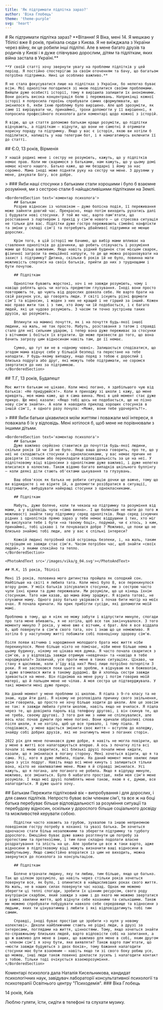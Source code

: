 ```yaml
---
title: 'Як підтримати підлітка зараз?'
author: 'Віка Глобець'
theme: 'theme-purple'
svg: 'heart'
---
```


<PhotoFullPage src="/images/vika/comp_v02.svg" text="" />

<Large>
  <BigHeading>
    # Як підтримати підлітка зараз?
  </BigHeading>
</Large>

<Medium>
    **Вітання! Я Віка, мені 14. Я мешкаю у Тбілісі вже 8 років, приїхала сюди з Києва. Я не виїжджала з України через війну, як це робили інші підліткi. Але в мене багато друзів та родичів у Києві і я дуже співчуваю дорослим, дітям та підліткам, яких війна застала в Україні.**

    **У своїй статті хочу звернути увагу на проблеми підлітків у цей період. Я постійно спостерігаю за своїм оточенням та бачу, що багатьом потрібна підтримка. Нині це особливо важливо.**

    Я не стала фокусуватися лише на підлітках з України, бо нелегко буває всім. Мої однолітки погодилися зі мною поділитися своїми проблемами. Вийшли дуже особисті історії, тому я вирішила залишити їх анонімними. Вони досить висока концентрація болю і переживань. Наприкінці кожної історії я попросила героїнь спробувати самих сформулювати, що змінилося б, якби їхню проблему було вирішено. Але щоб зрозуміти, як саме її вирішувати чи, принаймні, трохи допомогти у її вирішенні, я попросила професійного психолога дати коментарі щодо кожної з історій.

    Я вірю, що ця стаття допоможе батькам краще розуміти, що підлітки відчувають, а підліткам – відчути, що вони не самотні й отримати корисну пораду та підтримку. Якщо у вас є історія, якою ви хотіли б поділитися, напишіть у наш телеграм бот, і я намагатимусь включити її до статті.

</Medium>

<Large>
  <PhotoAndText src="/images/vika/g_01.svg"></PhotoAndText>
</Large>

<Medium>
    ## Є.О, 13 років, Вірменія

    У нашій родині мене і сестру не розуміють, кажуть, що у підлітків немає прав. Коли ми сваримося з батьками, нам кажуть, що у цьому домі немає нічого нашого. Батько каже, що ми бездарні і йому за нас соромно. Мама іноді може підняти руку на сестру чи мене. З друзями у мене, дякувати Богу, все добре.

</Medium>

<Large>
    > ### Якби наші стосунки з батьками стали хорошими і було б взаємне розуміння, ми з сестрою стали б найщасливішими підлітками на Землі.

    <BorderedSection text='коментар психолога'>
        ## Батькам
        Розрив відносин із чоловіком — дуже болісна подія, її переживання може зайняти довгий час. Прекрасно, якщо потім виходить рухатись далі і будувати нові стосунки. У той же час, варто пам'ятати, що розставання з партнером і прихід у сім'ю нового — це стресова ситуація не тільки для вас. Підлітки дуже гостро переживають сімейні конфлікти та зміни у складі сім'ї та потребують дбайливої ​​підтримки не менше дорослих.

        Крім того, в цій історії ми бачимо, що вибір мами впливає на ставлення однолітків до дівчинки, що робить співучасть і розуміння мами ще більш важливим. Якщо навіть рідний будинок стає місцем сварок, фізичної загрози та емоційної напруги, то де ще можна розраховувати на захист і підтримку? Дитина, скільки б років їй не було, повинна мати можливість спертися на своїх батьків, прийти до них з труднощами і бути почутою.

        ## Підліткам

        Однолітки бувають жорстокі, хоч і не завжди розуміють, чому і навіщо роблять щось чи когось предметом глузування. Іноді вони просто повторюють те, що чують від дорослих довкола себе. Не варто брати на свій рахунок усе, що говорять люди. У світі існують різні формати сім'ї та відносин, і жоден з них не кращий і не гірший за інший. Кожен має право жити так і з тим, хто йому чи їй подобається, і є багато людей, які це чудово розуміють. З часом ти точно зустрінеш таких друзів, що розуміють.

        Вплинути на мамині почуття, як і на почуття будь-якої іншої людини, на жаль, не так просто. Мабуть, розставання з татом і справді стало для неї сильним ударом, і тепер вона дуже переживає за стосунки з вітчимом і боїться їх втратити. Це може призвести до того, що вона бачить загрозу цим відносинам навіть там, де її немає.

        Сумно, що тут ви не в «одному човні». Залишається сподіватися, що згодом мама відчує себе у більшій безпеці та перестане на тебе нападати. У будь-якому випадку, якщо поряд з тобою є дорослий і близька подруга або друг, які можуть тебе підтримати, не соромся звертатися до них за підтримкою.
    </BorderedSection>

</Large>

<Large>
  <PhotoAndText src="/images/vika/g_03.svg"></PhotoAndText>
</Large>

<Medium>
    ## Т.Г, 13 років, Будапешт

    Моє життя батькам не цікаве. Коли мені погано, я здебільшого чую від батьків: «Не придурюйся!». Коли я приходжу зі школи і кажу, що мене кривдять, моя мама каже, що я сама винна. Мені в цей момент стає дуже прикро. Ще мені казали: «Якщо тобі щось не подобається, ще не пізно нову сім'ю знайти». А коли я наводила приклад хороших стосунків в іншій сім'ї, я одного разу почула: «Може, вони тебе удочерять?!».

</Medium>

<Large>
    > ### Якби батьки цікавилися моїм життям і поважали мої інтереси, я поважала б їх у відповідь. Мені хотілося б, щоб мене не порівнювали з іншими дітьми.

    <BorderedSection text='коментар психолога'>
        ## Батькам
        Дуже важливо серйозно ставитися до почуттів будь-якої людини, скільки років їй чи їй не було. Якщо ваша дочка говорить, про те, що у неї не складаються стосунки з однокласниками, у вас немає причин не довіряти її словам або перекладати відповідальність за це на неї. У підлітковому віці відносини з однолітками дуже важливі, і дуже нелегко вписатися в колектив. Також відомо багато випадків шкільного буллінгу – коли деякі діти стають об'єктами цькування та глузувань.

        Ваш обов'язок як батька не робити ситуацію дочки ще важче, тому що ви відкидаєте і не вірите їй, а допомогти розібратися в ситуації, підтримати, вибудувати найкращі стосунки з однокласниками.

        ## Підліткам

        Мабуть, дуже боляче, коли ти чекаєш на підтримку та розуміння від мами, а у відповідь чуєш «сама винна». І ще болючіше не мати до того ж можливості знайти таку підтримку серед однолітків. Якщо серед існуючих рідних і однолітків прямо зараз у тебе немає віддушини і тих, хто міг би вислухати тебе і бути «на твоєму боці», подумай, чи є хтось, з ким, принаймні, тобі цікаво і ти почуваєшся добре ? Можливо, це поки що не близько знайомі тобі люди, але у вас є спільні інтереси?

        Кожній людині потрібний свій острівець безпеки, і, на жаль, таким острівцем не завжди стає сім'я. Часом потрібен час, щоб знайти «своїх людей», з якими спокійно та тепло.
    </BorderedSection>

    <PhotoAndText src='/images/vika/g_04.svg'></PhotoAndText>

</Large>

<Medium>
    
    ## М.К, 15 років, Тбілісі

    Мені 15 років, половина мого дитинства пройшла як солодкий сон. Найбільше на світі я любила тата. Коли мені було 8, все перекинулося вгору дном. У моїх батьків зіпсувалися стосунки, ми з сестрою часто чули їхні крики та дуже переживали. Ми розуміли, що це кінець їхнім стосункам. Тато нам казав, що мама йому зраджує. Я вірила татові, не слухаючи маму. Одного разу батько увірвався і почав бити матір на моїх очах. Я почала кричати. На крик прибігли сусіди, які допомогли моїй мамі.

    Проблема в тому, що я ніяк не можу забути і відпустити минуле, спогади про тата мене вбивають, я не хотіла, щоб все так закінчувалося. З того моменту минуло 7 років, у мене вже є вітчим, є брат. Але я все віддала б, щоб повернути в сім'ю свого тата, хоч і знаю що це неможливо. Я хотіла б у наступному житті побажати собі повноцінну здорову сім'ю.

    Після появи вітчима і народження молодшого брата моє життя ніби перекинулося. Мене більше ніхто не помічає, ніби мене більше нема в цьому будинку, нікому не цікава моя думка. Я часто почала сваритися з сім'єю, а у відповідь завжди отримую «невдячна» та «навіщо я тебе народжувала?» Зазвичай, усе проти мене в таких ситуаціях. Цікаво, чи стану я щасливою, коли з'їду від них? Мені лише потрібно потерпіти 3 роки. Я не заспокоюся поки цього не зроблю, я відчуваю як я божеволію, я дуже втомилася жити в такому дурдомі. Ще й хлопець сестри завжди зривається на мене. Він піднімав на мене руку і потім говорив моїй матері, що й пальцем мене не чіпав. А моя сестра це підтверджувала. У такі моменти мені дуже прикро.

    На даний момент у мене проблеми зі школою. Я пішла з 9-го класу та не знаю, куди йти далі. Я нікому не розповідала причину свого звільнення, всім говорила, що просто не хочу більше ходити до школи. Але це зовсім не так: я завжди любила гуляти школою, навіть якщо не вчилася. Я пішла через те, що довірила пароль від телефону другові, і він скинув те, що не треба, своєму другові. З того дня ми з ними не спілкувалися, але весь клас почав думати про мене погано. Вони кричали образливі слова після школи, я не хотіла, щоб це все тривало, і тому пішла. Я сподіваюся, у мене вдасться змінити своє життя – вступлю до коледжу, знайду собі добрих друзів, які не знатимуть мене з поганих сторін.

    2022 рік для мене починався дуже добре, я навіть не могла повірити, що у мене в житті все налагоджується вперше. А ось з початку літа всі почали зі мною сваритися, всі близькі друзі почали мене кидати, казали, що я змінилася в погану сторону. Мені хочеться вірити, що я та сама. Усі, кого я дуже любила, пішли. На даний момент мене хвилює лише одна з усіх подруг. Навіть якщо всі мене кинуть і залишиться тільки вона, ніхто не хвилюватиме мене. Може я й справді змінилася. Усі кажуть, що я погана, але поганого не робила. Якщо я відпущу минуле, можливо, все зміниться. Було б набагато простіше, якби моя сім'я мене розуміла. І якщо мої друзі полюблять мене такою, якою я є, думаю, все налагодиться. Я дуже цього хочу.

</Medium>

<Large>
    <BorderedSection text='коментар психолога'>
        ## Батькам
        Пережити підлітковий вік – випробування і для дорослих, і для самих підлітків. Непросто буває всім членам сім'ї, та все ж на боці батька перебуває більше відповідальності за розуміння ситуації та перебудову відносин, оскільки у дорослого більше соціального досвіду та можливостей керувати собою.

        Підлітки часто ховають за грубою, зухвалою та іншою неприємною поведінкою гостру потребу в коханні та увазі батька. Їм хочеться одночасно стати більш незалежними та зберегти підтримку та турботу дорослого. Емоційно буває дуже важко розглянути цю потребу за протестами та претензіями, і тим паче складно подолати власне роздратування та злість на це. Але зробити це все ж таки варто, адже відносини в підлітковому віці можуть визначити ваші відносини в майбутньому. Якщо самостійно впоратися із цим не виходить, можна звернутися до психолога за консультацією.

        ## Підліткам

        Боляче втрачати людину, яку ти любиш, тим більше, якщо це батько. Так що цілком зрозуміло, що навіть через стільки років хочеться повернути все, як було, і опинитися в найщасливіших роках свого життя. На жаль, не в наших силах повернути час назад. Однак ми можемо зберегти ці теплі спогади, зробити їх цінним ресурсом, свого роду внутрішнім скарбом, який завжди з нами і до якого ми можемо звертатися у важкі хвилини життя, щоб відчути себе коханими та сильнішими. Також ми можемо спробувати побудувати навколо себе середовище та відносини з людьми, яких ти цінуватимеш і любити і які відповідатимуть тобі тим самим.

        Справді, іноді буває простіше це зробити «з нуля у новому колективі». Деколи найближчими стають не рідні люди, а друзі за інтересами, поглядами на життя, цінностями. Тому, якщо хочеться знайти по-справжньому близьких людей, варто відповісти собі на запитання, а що ж важливо для мене в інших, що важливо для мене в собі, яким другом і членом сім'ї я хочу бути, яке виявляти? Також варто пам'ятати, що «мости завжди будуються з двох боків», тому бажання налагодити стосунки має бути взаємним — навіть якщо ти зі свого боку робиш усе, що можеш, інші люди також повинні докласти зусиль і налагодити контакт з тобою. Тільки тоді очікується взаєморозуміння.
    </BorderedSection>

</Large>

<Medium>
  Коментарі психолога дала Наталія Кисельникова, кандидат психологічних наук,
  завідувач лабораторії консультативної психології та психотерапії Освітнього
  центру "Психодемія".
</Medium>

<AuthorCard src='/images/vika/vika.jpg'>
  ### Віка Глобець

14 років, Київ

Люблю гуляти, їсти, сидіти в телефоні та слухати музику.

</AuthorCard>
